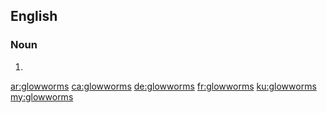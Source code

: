 ==English==

===Noun===
{{head|en|noun plural form}}

# {{plural of|glowworm|lang=en}}

[[ar:glowworms]]
[[ca:glowworms]]
[[de:glowworms]]
[[fr:glowworms]]
[[ku:glowworms]]
[[my:glowworms]]